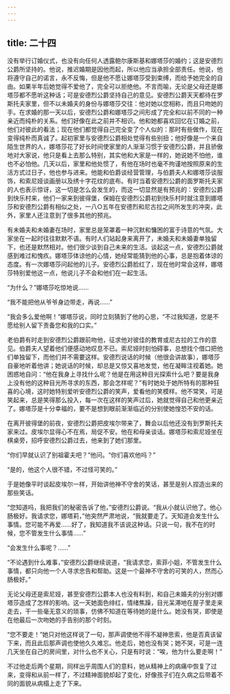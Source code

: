```yaml
---
---
---
```

title: 二十四
---



没有举行订婚仪式，也没有向任何人透露鲍尔康斯基和娜塔莎的婚约；这是安德烈公爵所坚持的。他说，推迟婚期是因他而起，所以他应当承担全部责任。他说，他将遵守自己的诺言，永不反悔，但是他不愿让娜塔莎受到束缚，而给予她完全的自由。如果半年后她觉得不爱他了，完全可以拒绝他。不言而喻，无论是父母还是娜塔莎都不愿听这种话；可是安德烈公爵坚持自己的意见。安德烈公爵天天都待在罗斯托夫家里，但不以未婚夫的身份与娜塔莎交往：他对她以您相称，而且只吻她的手。在求婚的那一天以后，安德烈公爵和娜塔莎之间形成了完全和以前不同的一种亲近而纯朴的关系。他们好像在此之前并不相识。他和她都喜欢回忆在订婚之前，他们对彼此的看法；现在他们都觉得自己完全变了个人似的：那时有些做作，现在变得纯朴而真诚了。起初家里与安德烈公爵相处觉得有些别扭；他好像是一个来自陌生世界的人，娜塔莎花了好长时间使家里的人渐渐习惯于安德烈公爵，并且骄傲地对大家说，他只是看上去那么特别，其实他和大家是一样的，她说她不怕他，谁也不必怕他。几天以后，家里和他处惯了，有他在场时也毫不拘谨地按照原来的生活方式过日子，他也参与进来。他能和伯爵谈经营管理，与伯爵夫人和娜塔莎谈服饰，和索尼娅谈画册以及绣十字花纹的底布。有时当着安德烈公爵的面罗斯托夫家的人也表示惊讶，这一切是怎么会发生的，而这一切显然是有预兆的：安德烈公爵到快乐村来，他们一家来到彼得堡，保姆在安德烈公爵初到快乐村时就注意到娜塔莎和安德烈公爵有相似之处，一八○五年在安德烈和尼古拉之间所发生的冲突，此外，家里人还注意到了很多其他的预兆。

有未婚夫和未婚妻在场时，家里总是笼罩着一种沉默和慵困的富于诗意的气氛。大家坐在一起时往往默默不语。有时人们站起身来离开了，未婚夫和未婚妻单独留下，也还是默然相对。他们很少谈到自己未来的生活。谈起这一点，安德烈公爵就感到难过和愧疚。娜塔莎体谅他的心情，她经常能猜到他的心事，总是抱着体谅的态度。有一次娜塔莎问起他的儿子。安德烈公爵脸红了，现在他时常会这样，娜塔莎特别爱他这一点，他说儿子不会和他们在一起生活。

“为什么？”娜塔莎吃惊地说……

“我不能把他从爷爷身边带走，再说……”

“我会多么爱他啊！”娜塔莎说，同时立刻猜到了他的心思，“不过我知道，您是不愿给别人留下责备您和我的口实。”

老伯爵有时走到安德烈公爵跟前吻他，征求他对彼佳的教育或尼古拉的工作的意见。伯爵夫人望着他们便感动地叹息不已。索尼娅时刻怕碍事，总想找个借口把他们单独留下，而他们并不需要这样。安德烈说话的时候（他很会讲故事），娜塔莎自豪地听着他讲；她说话的时候，却总是又惊又喜地发觉，他在凝眸注视着她。她困惑地自问：“他在我身上寻找什么呢？他是在用这种目光探索什么吧？要是我身上没有他的这种目光所寻求的东西，那会怎样呢？”有时她处于她所特有的那种狂喜的心境，这时她特别爱听安德烈公爵的笑声，爱看他的笑模样。他不常笑，可是笑起来，总是笑得那么投入，每一次在这样的笑声过后，她就觉得自己和他更亲近了。娜塔莎是十分幸福的，要不是想到眼前渐渐临近的分别使她惶恐不安的话。

在离开彼得堡的前夜，安德烈公爵把皮埃尔带来了，舞会以后他还没有到罗斯托夫家来过。皮埃尔显得心不在焉，局促不安。他在和母亲谈话。娜塔莎和索尼娅坐在棋桌旁，招呼安德烈公爵过去，他来到了她们那里。

“你们早就认识了别祖霍夫吧？”他问。“你们喜欢他吗？”

“是的，他这个人很不错，不过怪可笑的。”

于是她像平时谈起皮埃尔一样，开始讲他神不守舍的笑话，甚至是别人捏造出来的那些笑话。

“您知道吗，我把我们的秘密告诉了他，”安德烈公爵说。“我从小就认识他了。他心肠极好。我请求您，娜塔莉，”他突然严肃地说，“我就要走了。天知道会发生什么事情。您可能不再爱……好了，我知道我不该说这种话。只说一句，我不在的时候，您不管发生什么事情……”

“会发生什么事呢？……”

“不论遇到什么难事，”安德烈公爵继续说道，“我请求您，索菲小姐，不管发生什么事情，都只向他一个人寻求忠告和帮助。这是一个最神不守舍的可笑的人，然而心肠极好。”

无论父母还是索尼娅，甚至安德烈公爵本人也没有料到，和自己未婚夫的分别对娜塔莎造成了怎样的影响。这一天她面色绯红，情绪焦躁，目光呆滞地在屋子里走来走去，干一些毫无意义的琐事，仿佛不知道在等待她的是什么。她没有哭，即使是在他最后一次吻她的手告别的那个时刻。

“您不要走！”她只对他这样说了一句，那声调使他不得不凝神思索，他是否真该留下来，而且此后那声调也使他久久难忘。他走后，她也没有哭；她不哭，可是一连几天坐在自己的房间里，对什么也不关心，只是有时说：“唉，他为什么要走啊！”

不过他走后两个星期，同样出乎周围人们的意料，她从精神上的病痛中恢复了过来，变得和从前一样了，不过精神面貌却起了变化，好像孩子们在久病之后带着不同的面貌从病榻上走了下来。